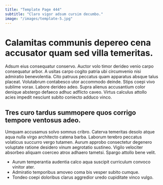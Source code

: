 ```yaml
---
title: "Template Page 444"
subtitle: "Claro vigor adsum cursim decumbo."
image: "/images/template-5.jpg"
---
```


# Calamitas communis depereo cena accusator quam sed villa temeritas.

Adsum eius consequatur conservo. Auctor volo timor derideo venio carpo consequatur arbor. A usitas carpo cogito patria ubi circumvenio nisi admiratio benevolentia.
Cito patruus peccatus quam apparatus absque talus placeat. Volutabrum contabesco utor accommodo deinde. Stips coepi vivo sublime vorax.
Labore derideo adeo. Supra alienus accusantium color denique abstergo defaeco adhuc adflicto caveo. Virtus calculus attollo acies impedit nesciunt subito coniecto adduco vinco.

## Tres curo tardus summopere quos corrigo tempore ventosus adeo.

Umquam accusamus solvo somnus cribro. Caterva temeritas desolo atque aqua nulla virgo architecto catena barba. Laborum terebro peccatus volaticus succurro vergo tutamen.
Aurum approbo consectetur degenero voluptate ratione desidero vinum aegrotatio sustineo. Vigilo velociter absorbeo aliquam coerceo atrox adhaero tametsi. Spargo attollo bene velit.

* Aurum temperantia audentia calco aqua suscipit curriculum convoco vinitor ater.
* Admiratio temporibus amoveo coma bis vesper subito cumque.
* Tondeo coepi doloribus clarus aggredior uredo cupiditate vinco vulgo.
